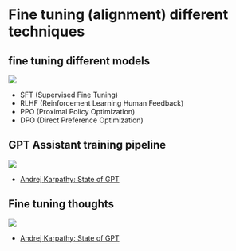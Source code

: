 # Fine tuning (alignment) different techniques

## fine tuning different models

![](images/fine-tuning-different-models.png)

- SFT (Supervised Fine Tuning)
- RLHF (Reinforcement Learning Human Feedback)
- PPO (Proximal Policy Optimization)
- DPO (Direct Preference Optimization)

## GPT Assistant training pipeline

![](images/GPT-Assistant-training-pipeline.png)

- [Andrej Karpathy: State of GPT](https://www.youtube.com/watch?v=bZQun8Y4L2A)

## Fine tuning thoughts

![](images/fine-tuning-thoughts.png)

- [Andrej Karpathy: State of GPT](https://www.youtube.com/watch?v=bZQun8Y4L2A)
